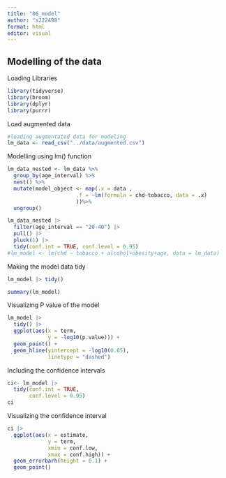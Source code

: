 ```yaml
---
title: "06_model"
author: "s222498"
format: html
editor: visual
---
```


## Modelling of the data

Loading Libraries

```r
library(tidyverse)
library(broom)
library(dplyr)
library(purrr)
```

Load augmented data

```r
#loading augmentated data for modeling
lm_data <- read_csv("../data/augmented.csv")

```

Modelling using lm() function

```r
lm_data_nested <- lm_data %>%
  group_by(age_interval) %>%
  nest() %>%
  mutate(model_object <- map(.x = data ,
                      .f = ~lm(formula = chd~tobacco, data = .x)
                      ))%>%
  ungroup()

lm_data_nested |>
  filter(age_interval == "20-40") |>
  pull() |>
  pluck(1) |>
  tidy(conf.int = TRUE, conf.level = 0.95)
#lm_model <- lm(chd ~ tobacco + alcohol+obesity+age, data = lm_data)
```

Making the model data tidy

```r
lm_model |> tidy()
```

```r
summary(lm_model) 
```

Visualizing P value of the model

```r
lm_model |> 
  tidy() |> 
  ggplot(aes(x = term,
             y = -log10(p.value))) +
  geom_point() +
  geom_hline(yintercept = -log10(0.05),
             linetype = "dashed")
```

Including the confidence intervals

```r
ci<- lm_model |> 
  tidy(conf.int = TRUE,
       conf.level = 0.95)
ci
```

Visualizing the confidence interval

```r
ci |> 
  ggplot(aes(x = estimate,
             y = term,
             xmin = conf.low,
             xmax = conf.high)) +
  geom_errorbarh(height = 0.1) +
  geom_point()
```
